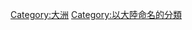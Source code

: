{{commonscat|Asia}}
{{catmore}}
{{Asia}}

{{defaultsort 部首筆劃數|{{PAGENAME}} }}
[[Category:大洲|Category:大洲]]
[[Category:以大陸命名的分類|Category:以大陸命名的分類]]